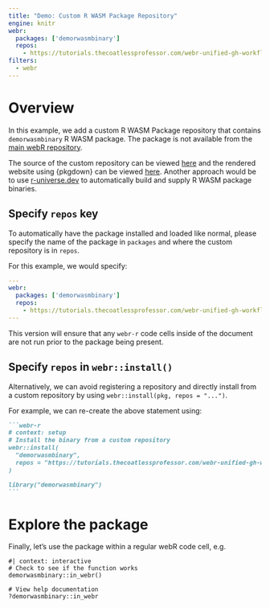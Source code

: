 ```yaml
---
title: "Demo: Custom R WASM Package Repository"
engine: knitr
webr:
  packages: ['demorwasmbinary']
  repos:
    - https://tutorials.thecoatlessprofessor.com/webr-unified-gh-workflow/
filters:
  - webr
---
```


# Overview

In this example, we add a custom R WASM Package repository that contains `demorwasmbinary` R WASM package. The package is not available from the [main webR repository](https://repo.r-wasm.org/).

The source of the custom repository can be viewed [here](https://github.com/coatless-tutorials/webr-unified-gh-workflow) and the rendered website using {pkgdown} can be viewed [here](https://tutorials.thecoatlessprofessor.com/webr-unified-gh-workflow/). Another approach would be to use [r-universe.dev](https://ropensci.org/blog/2023/11/17/runiverse-wasm/)
to automatically build and supply R WASM package binaries.

## Specify `repos` key 

To automatically have the package installed and loaded like normal, please specify the name of the package in `packages` and where the custom repository is in `repos`.

For this example, we would specify:

```yaml
---
webr:
  packages: ['demorwasmbinary']
  repos:
    - https://tutorials.thecoatlessprofessor.com/webr-unified-gh-workflow/
---
```

:::{.callout-note}
This version will ensure that any `webr-r` code cells inside of the document are not run prior to the package being present. 
:::

## Specify `repos` in `webr::install()`

Alternatively, we can avoid registering a repository and directly install 
from a custom repository by using `webr::install(pkg, repos = "...")`.

For example, we can re-create the above statement using:

````md
```webr-r
# context: setup
# Install the binary from a custom repository
webr::install(
  "demorwasmbinary", 
  repos = "https://tutorials.thecoatlessprofessor.com/webr-unified-gh-workflow/"
)

library("demorwasmbinary")
```
````

# Explore the package

Finally, let's use the package within a regular webR code cell, e.g.

```webr-r
#| context: interactive
# Check to see if the function works
demorwasmbinary::in_webr()

# View help documentation
?demorwasmbinary::in_webr
```

